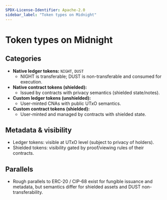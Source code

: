 ```yaml
---
SPDX-License-Identifier: Apache-2.0
sidebar_label: "Token types on Midnight"
---
```


# Token types on Midnight

## Categories

- **Native ledger tokens:** `NIGHT`, `DUST`
  - NIGHT is transferable; DUST is non-transferable and consumed for execution.
- **Native contract tokens (shielded):**
  - Issued by contracts with privacy semantics (shielded state/notes).
- **Custom ledger tokens (unshielded):**
  - User-minted CNAs with public UTxO semantics.
- **Custom contract tokens (shielded):**
  - User-minted and managed by contracts with shielded state.

## Metadata & visibility

- Ledger tokens: visible at UTxO level (subject to privacy of holders).
- Shielded tokens: visibility gated by proof/viewing rules of their contracts.

## Parallels

- Rough parallels to ERC-20 / CIP-68 exist for fungible issuance and metadata, but semantics differ for shielded assets and DUST non-transferability.
